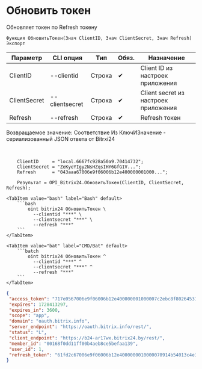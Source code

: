 ﻿---
sidebar_position: 3
---


# Обновить токен
 Обновляет токен по Refresh токену



`Функция ОбновитьТокен(Знач ClientID, Знач ClientSecret, Знач Refresh) Экспорт`

  | Параметр | CLI опция | Тип | Обяз. | Назначение |
  |-|-|-|-|-|
  | ClientID | --clientid | Строка | &#x2714; | Client ID из настроек приложения |
  | ClientSecret | --clientsecret | Строка | &#x2714; | Client secret из настроек приложения |
  | Refresh | --refresh | Строка | &#x2714; | Refresh токен |

  
  Возвращаемое значение:   Соответствие Из КлючИЗначение - сериализованный JSON ответа от Bitrxi24

<br/>




```bsl title="Пример использования для 1С:Предприятие/OneScript"
    ClientID     = "local.6667fc928a50a9.70414732";
    ClientSecret = "ZeKyeYIgy2NsHZqsIHY6GfG1V...";
    Refresh      = "043aaa67006e9f06006b12e400000001000...";

    Результат = OPI_Bitrix24.ОбновитьТокен(ClientID, ClientSecret, Refresh);
```
    

 <Tabs>
  
    <TabItem value="bash" label="Bash" default>
        ```bash
            oint bitrix24 ОбновитьТокен \
              --clientid "***" \
              --clientsecret "***" \
              --refresh "***"
        ```
    </TabItem>
  
    <TabItem value="bat" label="CMD/Bat" default>
        ```batch
            oint bitrix24 ОбновитьТокен ^
              --clientid "***" ^
              --clientsecret "***" ^
              --refresh "***"
        ```
    </TabItem>
</Tabs>


```json title="Результат"
{
 "access_token": "717e0567006e9f06006b12e400000001000007c2ebc8f80264531d4fc09a27052a7fe2",
 "expires": 1728413297,
 "expires_in": 3600,
 "scope": "app",
 "domain": "oauth.bitrix.info",
 "server_endpoint": "https://oauth.bitrix.info/rest/",
 "status": "L",
 "client_endpoint": "https://b24-ar17wx.bitrix24.by/rest/",
 "member_id": "00168f0dd11ff00b4aeb8ce5befaa139",
 "user_id": 1,
 "refresh_token": "61fd2c67006e9f06006b12e4000000010000070914b54013c4e30eb73b4c6524c61989"
}
```

